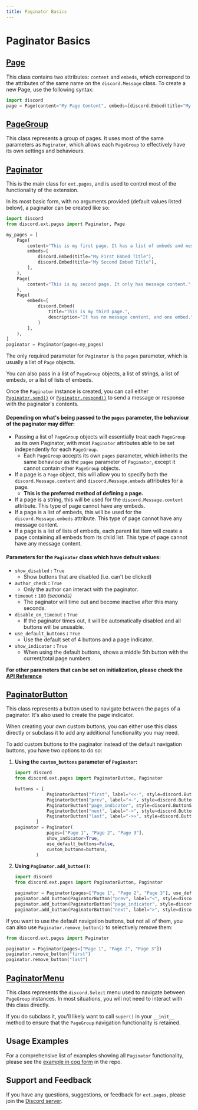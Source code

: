 ```yaml
---
title: Paginator Basics
---
```


# Paginator Basics

## [Page](https://docs.pycord.dev/en/stable/ext/pages/index.html#page)
This class contains two attributes: `content` and `embeds`, which correspond to the attributes of the same name on the
`discord.Message` class.
To create a new Page, use the following syntax:
```py
import discord
page = Page(content="My Page Content", embeds=[discord.Embed(title="My First Embed Title")])
```

## [PageGroup](https://docs.pycord.dev/en/stable/ext/pages/index.html#pagegroup)
This class represents a group of pages. It uses most of the same parameters as `Paginator`, which allows each
`PageGroup` to effectively have its own settings and behaviours.

## [Paginator](https://docs.pycord.dev/en/stable/ext/pages/index.html#paginator)
This is the main class for `ext.pages`, and is used to control most of the functionality of the extension.

In its most basic form, with no arguments provided (default values listed below), a paginator can be created like so:

```py title="Paginator Example"
import discord
from discord.ext.pages import Paginator, Page

my_pages = [
    Page(
        content="This is my first page. It has a list of embeds and message content.",
        embeds=[
            discord.Embed(title="My First Embed Title"),
            discord.Embed(title="My Second Embed Title"),
        ],
    ),
    Page(
        content="This is my second page. It only has message content.",
    ),
    Page(
        embeds=[
            discord.Embed(
                title="This is my third page.",
                description="It has no message content, and one embed.",
            )
        ],
    ),
]
paginator = Paginator(pages=my_pages)
```

The only required parameter for `Paginator` is the `pages` parameter, which is usually a list of `Page` objects.

You can also pass in a list of `PageGroup` objects, a list of strings, a list of embeds, or a list of lists of embeds.

Once the `Paginator` instance is created, you can call either
[`Paginator.send()`](https://docs.pycord.dev/en/stable/ext/pages/index.html#discord.ext.pages.Paginator.send)
or [`Paginator.respond()`](https://docs.pycord.dev/en/stable/ext/pages/index.html#discord.ext.pages.Paginator.respond)
to send a message or response with the paginator's contents.

#### Depending on what's being passed to the `pages` parameter, the behaviour of the paginator may differ:

-   Passing a list of `PageGroup` objects will essentially treat each `PageGroup` as its own Paginator, with most
`Paginator` attributes able to be set independently for each `PageGroup`.
    -   Each `PageGroup` accepts its own `pages` parameter, which inherits the same behaviour as the `pages` parameter
    of `Paginator`, except it cannot contain other `PageGroup` objects.
-   If a page is a `Page` object, this will allow you to specify both the `discord.Message.content` and
`discord.Message.embeds` attributes for a page.
    -   **This is the preferred method of defining a page.**
-   If a page is a string, this will be used for the `discord.Message.content` attribute. This type of page cannot have
any embeds.
-   If a page is a list of embeds, this will be used for the `discord.Message.embeds` attribute. This type of page
cannot have any message content.
-   If a page is a list of lists of embeds, each parent list item will create a page containing all embeds from its
child list. This type of page cannot have any message content.

#### Parameters for the `Paginator` class which have default values:
-   `show_disabled` **:** `True`
    -   Show buttons that are disabled (i.e. can't be clicked)
-   `author_check` **:** `True`
    -   Only the author can interact with the paginator.
-   `timeout` **:** `180` *(seconds)*
    -   The paginator will time out and become inactive after this many seconds.
-   `disable_on_timeout` **:** `True`
    -   If the paginator times out, it will be automatically disabled and all buttons will be unusable.
-   `use_default_buttons` **:** `True`
    -   Use the default set of 4 buttons and a page indicator.
-   `show_indicator` **:** `True`
    -   When using the default buttons, shows a middle 5th button with the current/total page numbers.

**For other parameters that can be set on initialization, please check the
[API Reference](https://docs.pycord.dev/en/stable/ext/pages/index.html#paginator)**



## [PaginatorButton](https://docs.pycord.dev/en/stable/ext/pages/index.html#paginatorbutton)
This class represents a button used to navigate between the pages of a paginator. It's also used to create the page
indicator.

When creating your own custom buttons, you can either use this class directly or subclass it to add any additional
functionality you may need.

To add custom buttons to the paginator instead of the default navigation buttons, you have two options to do so:

1.  **Using the `custom_buttons` parameter of `Paginator`:**
    ```py
    import discord
    from discord.ext.pages import PaginatorButton, Paginator

    buttons = [
                PaginatorButton("first", label="<<-", style=discord.ButtonStyle.green),
                PaginatorButton("prev", label="<-", style=discord.ButtonStyle.green),
                PaginatorButton("page_indicator", style=discord.ButtonStyle.gray, disabled=True),
                PaginatorButton("next", label="->", style=discord.ButtonStyle.green),
                PaginatorButton("last", label="->>", style=discord.ButtonStyle.green),
            ]
    paginator = Paginator(
                pages=["Page 1", "Page 2", "Page 3"],
                show_indicator=True,
                use_default_buttons=False,
                custom_buttons=buttons,
            )
    ```
2.  **Using `Paginator.add_button()`:**
    ```py
    import discord
    from discord.ext.pages import PaginatorButton, Paginator

    paginator = Paginator(pages=["Page 1", "Page 2", "Page 3"], use_default_buttons=False)
    paginator.add_button(PaginatorButton("prev", label="<", style=discord.ButtonStyle.green))
    paginator.add_button(PaginatorButton("page_indicator", style=discord.ButtonStyle.gray, disabled=True))
    paginator.add_button(PaginatorButton("next", label=">", style=discord.ButtonStyle.green))
    ```

If you want to use the default navigation buttons, but not all of them, you can also use `Paginator.remove_button()` to
selectively remove them:
```py
from discord.ext.pages import Paginator

paginator = Paginator(pages=["Page 1", "Page 2", "Page 3"])
paginator.remove_button("first")
paginator.remove_button("last")
```


## [PaginatorMenu](https://docs.pycord.dev/en/stable/ext/pages/index.html#paginatormenu)
This class represents the `discord.Select` menu used to navigate between `PageGroup` instances. In most situations, you
will not need to interact with this class directly.

If you do subclass it, you'll likely want to call `super()` in your `__init__` method to ensure that the `PageGroup`
navigation functionality is retained.

## Usage Examples
For a comprehensive list of examples showing all `Paginator` functionality, please see the
[example in cog form](https://github.com/Pycord-Development/pycord/blob/master/examples/views/paginator.py) in the repo.

## Support and Feedback
If you have any questions, suggestions, or feedback for `ext.pages`, please join the
[Discord server](https://discord.gg/pycord).
